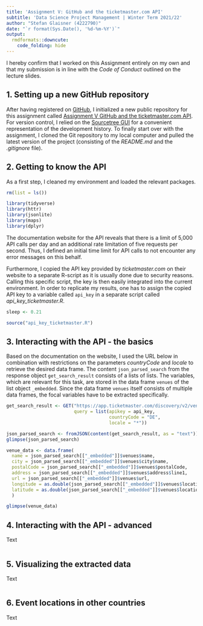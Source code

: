 ```yaml
---
title: 'Assignment V: GitHub and the ticketmaster.com API'
subtitle: 'Data Science Project Management | Winter Term 2021/22'
author: "Stefan Glaisner (4222790)"
date: "`r format(Sys.Date(), '%d-%m-%Y')`"
output:
  rmdformats::downcute:
    code_folding: hide
---
```


I hereby confirm that I worked on this Assignment entirely on my own and that my submission is in line with the *Code of Conduct* outlined on the lecture slides.


## 1. Setting up a new GitHub repository

After having registered on [GitHub](https://github.com), I initialized a new public repository for this assignment called [Assignment V GitHub and the ticketmaster.com API](https://github.com/stefan-1997/Assignment-V-GitHub-and-the-ticketmaster.com-API). For version control, I relied on the [Sourcetree GUI](https://www.sourcetreeapp.com/) for a convenient representation of the development history. To finally start over with the assignment, I cloned the Git repository to my local computer and pulled the latest version of the project (consisting of the *README.md* and the *.gitignore* file).


## 2. Getting to know the API

As a first step, I cleaned my environment and loaded the relevant packages.

```r

rm(list = ls())

library(tidyverse)
library(httr)
library(jsonlite)
library(maps)
library(dplyr)

```

The documentation website for the API reveals that there is a limit of 5,000 API calls per day and an additional rate limitation of five requests per second. Thus, I defined an initial time limit for API calls to not encounter any error messages on this behalf.

Furthermore, I copied the API key provided by *ticketmaster.com* on their website to a separate R-script as it is usually done due to security reasons. Calling this specific script, the key is then easily integrated into the current environment. In order to replicate my results, one has to assign the copied API key to a variable called ``api_key`` in a separate script called *api_key_ticketmaster.R*.

```r

sleep <- 0.21

source("api_key_ticketmaster.R")

```


## 3. Interacting with the API - the basics

Based on the documentation on the website, I used the URL below in combination with restrictions on the parameters *countryCode* and *locale* to retrieve the desired data frame. The content ``json_parsed_search`` from the response object ``get_search_result`` consists of a lists of lists. The variables, which are relevant for this task, are stored in the data frame ``venues`` of the list object ``_embedded``. Since the data frame ``venues`` itself consists of multiple data frames, the focal variables have to be extracted specifically.

```r

get_search_result <- GET("https://app.ticketmaster.com/discovery/v2/venues.json",
                         query = list(apikey = api_key,
                                      countryCode = "DE",
                                      locale = "*"))

json_parsed_search <- fromJSON(content(get_search_result, as = "text"))
glimpse(json_parsed_search)

venue_data <- data.frame(
  name = json_parsed_search[["_embedded"]]$venues$name,
  city = json_parsed_search[["_embedded"]]$venues$city$name,
  postalCode = json_parsed_search[["_embedded"]]$venues$postalCode,
  address = json_parsed_search[["_embedded"]]$venues$address$line1,
  url = json_parsed_search[["_embedded"]]$venues$url,
  longitude = as.double(json_parsed_search[["_embedded"]]$venues$location$longitude),
  latitude = as.double(json_parsed_search[["_embedded"]]$venues$location$latitude)
  )

glimpse(venue_data)

```


## 4. Interacting with the API - advanced

Text

```r



```


## 5. Visualizing the extracted data

Text

```r



```


## 6. Event locations in other countries

Text

```r



```
